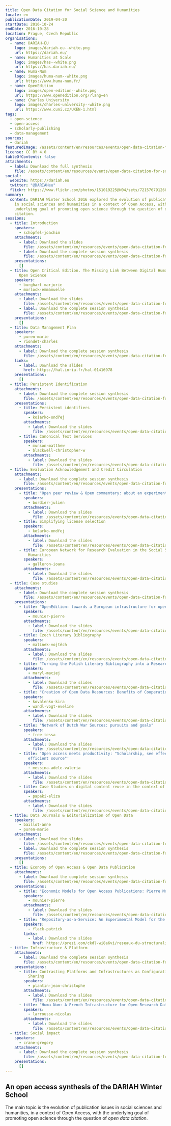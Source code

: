```yaml
---
title: Open Data Citation for Social Science and Humanities
locale: en
publicationDate: 2019-04-20
startDate: 2016-10-24
endDate: 2016-10-28
location: Prague, Czech Republic
organisations:
  - name: DARIAH-EU
    logo: images/dariah-eu--white.png
    url: https://dariah.eu/
  - name: Humanities at Scale
    logo: images/has--white.png
    url: https://has.dariah.eu/
  - name: Huma-Num
    logo: images/huma-num--white.png
    url: https://www.huma-num.fr/
  - name: OpenEdition
    logo: images/open-edition--white.png
    url: https://www.openedition.org/?lang=en
  - name: Charles University
    logo: images/charles-university--white.png
    url: https://www.cuni.cz/UKEN-1.html
tags:
  - open-science
  - open-access
  - scholarly-publishing
  - data-management
sources:
  - dariah
featuredImage: /assets/content/en/resources/events/open-data-citation-for-social-science-and-humanities/image.jpg
license: CC BY 4.0
tableOfContents: false
attachments:
  - label: Download the full synthesis
    file: /assets/content/en/resources/events/open-data-citation-for-social-science-and-humanities/DARIAH_Winter_School-FullSynthesis.pdf
social:
  website: https://dariah.eu
  twitter: "@DARIAHeu"
  flickr: https://www.flickr.com/photos/151019225@N04/sets/72157679126801606/
summary:
  content: DARIAH Winter School 2016 explored the evolution of publication issues
    in social sciences and humanities in a context of Open Access, with the
    underlying goal of promoting open science through the question of open data
    citation.
sessions:
  - title: Introduction
    speakers:
      - schöpfel-joachim
    attachments:
      - label: Download the slides
        file: /assets/content/en/resources/events/open-data-citation-for-social-science-and-humanities/sessions/0/1.2-Schopfel.pdf
      - label: Download the complete session synthesis
        file: /assets/content/en/resources/events/open-data-citation-for-social-science-and-humanities/sessions/0/DARIAH_Winter_School-1-Introduction.pdf
    presentations:
      []
  - title: Open Critical Edition. The Missing Link Between Digital Humanities and
      Open Science
    speakers:
      - burghart-marjorie
      - morlock-emmanuelle
    attachments:
      - label: Download the slides
        file: /assets/content/en/resources/events/open-data-citation-for-social-science-and-humanities/sessions/1/2.1-Open-Critical-Edition.pdf
      - label: Download the complete session synthesis
        file: /assets/content/en/resources/events/open-data-citation-for-social-science-and-humanities/sessions/1/DARIAH_Winter_School-2-OpenCriticalEdition.pdf
    presentations:
      []
  - title: Data Management Plan
    speakers:
      - puren-marie
      - riondet-charles
    attachments:
      - label: Download the complete session synthesis
        file: /assets/content/en/resources/events/open-data-citation-for-social-science-and-humanities/sessions/2/DARIAH_Winter_School-3-DataManagementPlan.pdf
    links:
      - label: Download the slides
        href: https://hal.inria.fr/hal-01416978
    presentations:
      []
  - title: Persistent Identification
    attachments:
      - label: Download the complete session synthesis
        file: /assets/content/en/resources/events/open-data-citation-for-social-science-and-humanities/sessions/3/DARIAH_Winter_School-4-PersistentIdentification.pdf
    presentations:
      - title: Persistent identifiers
        speakers:
          - košarko-ondřej
        attachments:
          - label: Download the slides
            file: /assets/content/en/resources/events/open-data-citation-for-social-science-and-humanities/sessions/3/presentations/0/4.1-Kosarko.pdf
      - title: Canonical Text Services
        speakers:
          - munson-matthew
          - blackwell-christopher-w
        attachments:
          - label: Download the slides
            file: /assets/content/en/resources/events/open-data-citation-for-social-science-and-humanities/sessions/3/presentations/1/4.2-Munson.pdf
  - title: Evaluation Acknowledgement and Credit Circulation
    attachments:
      - label: Download the complete session synthesis
        file: /assets/content/en/resources/events/open-data-citation-for-social-science-and-humanities/sessions/4/DARIAH_Winter_School-5-EvaluationAcknowledgementandCreditCirculation.pdf
    presentations:
      - title: "Open peer review & Open commentary: about an experiment"
        speakers:
          - bordier-julien
        attachments:
          - label: Download the slides
            file: /assets/content/en/resources/events/open-data-citation-for-social-science-and-humanities/sessions/4/presentations/0/5.1-Bordier.pdf
      - title: Simplifying license selection
        speakers:
          - košarko-ondřej
        attachments:
          - label: Download the slides
            file: /assets/content/en/resources/events/open-data-citation-for-social-science-and-humanities/sessions/4/presentations/1/5.2-Kosarko.pdf
      - title: European Network for Research Evaluation in the Social Sciences and
          Humanities
        speakers:
          - galleron-ioana
        attachments:
          - label: Download the slides
            file: /assets/content/en/resources/events/open-data-citation-for-social-science-and-humanities/sessions/4/presentations/2/5.3-Galleron.pdf
  - title: Case studies
    attachments:
      - label: Download the complete session synthesis
        file: /assets/content/en/resources/events/open-data-citation-for-social-science-and-humanities/sessions/5/DARIAH_Winter_School-6-CaseStudies.pdf
    presentations:
      - title: "OpenEdition: towards a European infrastructure for open access publication in humanities and social sciences"
        speakers:
          - mounier-pierre
        attachments:
          - label: Download the slides
            file: /assets/content/en/resources/events/open-data-citation-for-social-science-and-humanities/sessions/5/presentations/0/6.1-Mounier.pdf
      - title: Czech Literary Bibliography
        speakers:
          - malínek-vojtěch
        attachments:
          - label: Download the slides
            file: /assets/content/en/resources/events/open-data-citation-for-social-science-and-humanities/sessions/5/presentations/1/6.2-Malinek.pdf
      - title: "Turning the Polish Literary Bibliography into a Research Tool: Challenges, Standards, Interoperability"
        speakers:
          - maryl-maciej
        attachments:
          - label: Download the slides
            file: /assets/content/en/resources/events/open-data-citation-for-social-science-and-humanities/sessions/5/presentations/2/6.3-Maciej.pdf
      - title: "Creation of Open Data Resources: Benefits of Cooperation"
        speakers:
          - kovalenko-kira
          - wandl-vogt-eveline
        attachments:
          - label: Download the slides
            file: /assets/content/en/resources/events/open-data-citation-for-social-science-and-humanities/sessions/5/presentations/3/6.4-Kovalenko.pdf
      - title: "Network of Dutch War Sources: pursuits and goals"
        speakers:
          - free-tessa
        attachments:
          - label: Download the slides
            file: /assets/content/en/resources/events/open-data-citation-for-social-science-and-humanities/sessions/5/presentations/4/6.5-Free.pdf
      - title: 'Open access meets productivity: "Scholarship, see effect of being an
          efficient source"'
        speakers:
          - messina-adele-valeria
        attachments:
          - label: Download the slides
            file: /assets/content/en/resources/events/open-data-citation-for-social-science-and-humanities/sessions/5/presentations/5/6.6-Messina.pdf
      - title: Case Studies on digital content reuse in the context of Europeana Cloud
        speakers:
          - papaki-eliza
        attachments:
          - label: Download the slides
            file: /assets/content/en/resources/events/open-data-citation-for-social-science-and-humanities/sessions/5/presentations/6/6.7-Papaki.pdf
  - title: Data Journals & Editorialization of Open Data
    speakers:
      - baillot-anne
      - puren-marie
    attachments:
      - label: Download the slides
        file: /assets/content/en/resources/events/open-data-citation-for-social-science-and-humanities/sessions/6/7.1-Baillot.pdf
      - label: Download the complete session synthesis
        file: /assets/content/en/resources/events/open-data-citation-for-social-science-and-humanities/sessions/6/DARIAH_Winter_School-7-DataJournalsEditorializationofOpenData.pdf
    presentations:
      []
  - title: Economy of Open Access & Open Data Publication
    attachments:
      - label: Download the complete session synthesis
        file: /assets/content/en/resources/events/open-data-citation-for-social-science-and-humanities/sessions/7/DARIAH_Winter_School-8-EconomyofOpenAccessOpenDataPublication.pdf
    presentations:
      - title: "Economic Models for Open Access Publications: Pierre Mounier"
        speakers:
          - mounier-pierre
        attachments:
          - label: Download the slides
            file: /assets/content/en/resources/events/open-data-citation-for-social-science-and-humanities/sessions/7/presentations/0/8.1-Mounier.pdf
      - title: "Repository-as-a-Service: An Experimental Model for the Sustainable Curation and Funding of Large Niche Corpora in the Humanities"
        speakers:
          - flack-patrick
        links:
          - label: Download the slides
            href: https://prezi.com/ckdl-wi8a6vi/reseaux-du-structuralisme/
  - title: Infrastructure & Platform
    attachments:
      - label: Download the complete session synthesis
        file: /assets/content/en/resources/events/open-data-citation-for-social-science-and-humanities/sessions/8/DARIAH_Winter_School-9-InfrastructurePlatform.pdf
    presentations:
      - title: Contrasting Platforms and Infrastructures as Configurations for Data
          Sharing
        speakers:
          - plantin-jean-christophe
        attachments:
          - label: Download the slides
            file: /assets/content/en/resources/events/open-data-citation-for-social-science-and-humanities/sessions/8/presentations/0/9.1-Plantin.pdf
      - title: "Huma-Num: A French Infrastructure for Open Research Data in Humanities"
        speakers:
          - larrousse-nicolas
        attachments:
          - label: Download the slides
            file: /assets/content/en/resources/events/open-data-citation-for-social-science-and-humanities/sessions/8/presentations/1/9.2-Larrousse.pdf
  - title: Social impact
    speakers:
      - crane-gregory
    attachments:
      - label: Download the complete session synthesis
        file: /assets/content/en/resources/events/open-data-citation-for-social-science-and-humanities/sessions/9/DARIAH_Winter_School-10-Socialimpact.pdf
    presentations:
      []
---
```

## An open access synthesis of the DARIAH Winter School

The main topic is the evolution of publication issues in social sciences and humanities, in a context of Open Access, with the underlying goal of promoting open science through the question of *open data citation*.
